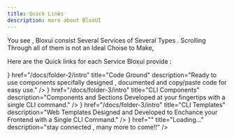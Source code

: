 ```yaml
---
title: Quick Links
description: more about BloxUI
---
```



You see , Bloxui consist Several Services of Several Types . Scrolling Through all of them is not an Ideal Choise to Make,

Here are the Quick links for each Service Bloxui provide :

<Cards>
  <Card
    icon={<svg width="24" height="24" viewBox="0 0 24 24" fill="none" xmlns="http://www.w3.org/2000/svg">
  <path d="M20 7H16V4C16 2.9 15.1 2 14 2H10C8.9 2 8 2.9 8 4V7H4C2.9 7 2 7.9 2 9V19C2 20.1 2.9 21 4 21H20C21.1 21 22 20.1 22 19V9C22 7.9 21.1 7 20 7ZM10 4H14V7H10V4ZM4 9H20V19H4V9ZM8 11H6V13H8V11ZM18 11H16V13H18V11ZM12 11H10V13H12V11Z" fill="currentColor"/>
</svg>}
    href="/docs/folder-2/intro"
    title="Code Ground"
    description="Ready to use components specifally designed , documented and copy/paste code for easy use."
  />
  <Card
    icon={<svg width="24" height="24" viewBox="0 0 24 24" fill="none" xmlns="http://www.w3.org/2000/svg">
  <path d="M19 17H7C5.9 17 5 16.1 5 15C5 13.9 5.9 13 7 13H8C8 12.4 8.1 11.8 8.3 11.3C8.1 11.1 8 10.6 8 10C8 8.3 9.3 7 11 7C11.3 7 11.7 7 12 7.1C12.5 6.4 13.3 6 14 6C15.1 6 16 6.9 16 8C16 8.4 15.9 8.8 15.7 9.1C16.5 9.5 17 10.3 17 11C17 12.1 16.1 13 15 13H13C13 14.1 13.9 15 15 15H19C20.1 15 21 15.9 21 17C21 18.1 20.1 19 19 19H5C3.3 19 2 17.7 2 16C2 14.3 3.3 13 5 13H6C6 11.3 7.3 10 9 10C9 8.3 10.3 7 12 7C13.7 7 15 8.3 15 10H17C18.7 10 20 11.3 20 13C20 14.7 18.7 16 17 16H19C20.7 16 22 17.3 22 19C22 20.7 20.7 22 19 22H5C3.3 22 2 20.7 2 19C2 17.3 3.3 16 5 16H7C7 14.3 8.3 13 10 13H11C10.5 12.4 10 11.8 10 11C10 10.4 10.3 9.8 10.7 9.3C10.3 9.1 10 8.6 10 8C10 7.1 10.7 6.3 11.5 6.1C11.7 6 12 6 12.3 6H14C15.7 6 17 7.3 17 9C17 9.9 16.6 10.6 16 11C16.4 11.3 16.7 11.7 17 12.2C18.2 12.8 19 14 19 15C19 16.1 19.9 17 21 17C21.6 17 22 17.4 22 18C22 18.6 21.6 19 21 19H19C18.4 19 18 19.4 18 20C18 20.6 18.4 21 19 21H21C22.1 21 23 20.1 23 19C23 17.9 22.1 17 21 17H19Z" fill="currentColor"/>
</svg>}
    href="/docs/folder-3/intro"
    title="CLI Components"
    description="Components and Sections Developed at your fingertips with a single CLI command."
  />
  <Card
    icon={<svg width="24" height="24" viewBox="0 0 24 24" fill="none" xmlns="http://www.w3.org/2000/svg">
  <path d="M19 17H7C5.9 17 5 16.1 5 15C5 13.9 5.9 13 7 13H8C8 12.4 8.1 11.8 8.3 11.3C8.1 11.1 8 10.6 8 10C8 8.3 9.3 7 11 7C11.3 7 11.7 7 12 7.1C12.5 6.4 13.3 6 14 6C15.1 6 16 6.9 16 8C16 8.4 15.9 8.8 15.7 9.1C16.5 9.5 17 10.3 17 11C17 12.1 16.1 13 15 13H13C13 14.1 13.9 15 15 15H19C20.1 15 21 15.9 21 17C21 18.1 20.1 19 19 19H5C3.3 19 2 17.7 2 16C2 14.3 3.3 13 5 13H6C6 11.3 7.3 10 9 10C9 8.3 10.3 7 12 7C13.7 7 15 8.3 15 10H17C18.7 10 20 11.3 20 13C20 14.7 18.7 16 17 16H19C20.7 16 22 17.3 22 19C22 20.7 20.7 22 19 22H5C3.3 22 2 20.7 2 19C2 17.3 3.3 16 5 16H7C7 14.3 8.3 13 10 13H11C10.5 12.4 10 11.8 10 11C10 10.4 10.3 9.8 10.7 9.3C10.3 9.1 10 8.6 10 8C10 7.1 10.7 6.3 11.5 6.1C11.7 6 12 6 12.3 6H14C15.7 6 17 7.3 17 9C17 9.9 16.6 10.6 16 11C16.4 11.3 16.7 11.7 17 12.2C18.2 12.8 19 14 19 15C19 16.1 19.9 17 21 17C21.6 17 22 17.4 22 18C22 18.6 21.6 19 21 19H19C18.4 19 18 19.4 18 20C18 20.6 18.4 21 19 21H21C22.1 21 23 20.1 23 19C23 17.9 22.1 17 21 17H19Z" fill="currentColor"/>
</svg>}
    href="/docs/folder-3/intro"
    title="CLI Templates"
    description="Web Templates Designed and Developed to Enchance your Frontend with a Single CLI Command."
  />
  <Card
    icon={<svg width="24" height="24" viewBox="0 0 24 24" fill="none" xmlns="http://www.w3.org/2000/svg">
  <path d="M20 7H16V4C16 2.9 15.1 2 14 2H10C8.9 2 8 2.9 8 4V7H4C2.9 7 2 7.9 2 9V19C2 20.1 2.9 21 4 21H20C21.1 21 22 20.1 22 19V9C22 7.9 21.1 7 20 7ZM10 4H14V7H10V4ZM4 9H20V19H4V9ZM8 11H6V13H8V11ZM18 11H16V13H18V11ZM12 11H10V13H12V11Z" fill="currentColor"/>
</svg>}
    href=""
    title="Loading..."
    description="stay connected , many more to come!!"
  />
</Cards>